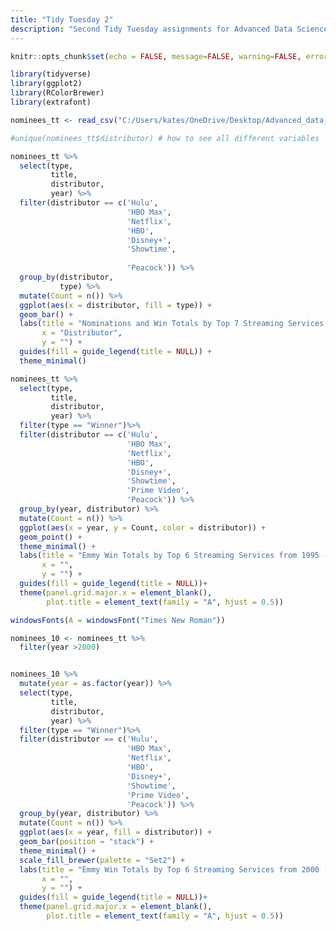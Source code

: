 ```yaml
---
title: "Tidy Tuesday 2"
description: "Second Tidy Tuesday assignments for Advanced Data Science in R"
---
```


```r
knitr::opts_chunk$set(echo = FALSE, message=FALSE, warning=FALSE, error = TRUE)

library(tidyverse) 
library(ggplot2)
library(RColorBrewer)
library(extrafont)
```

```r
nominees_tt <- read_csv("C:/Users/kates/OneDrive/Desktop/Advanced_data_science/TidyTuesday/nominees_tt.csv")
```
```r
#unique(nominees_tt$distributor) # how to see all different variables 

nominees_tt %>%
  select(type,
         title,
         distributor,
         year) %>%
  filter(distributor == c('Hulu', 
                          'HBO Max', 
                          'Netflix',
                          'HBO',
                          'Disney+',
                          'Showtime', 
                          
                          'Peacock')) %>%
  group_by(distributor, 
           type) %>%
  mutate(Count = n()) %>%
  ggplot(aes(x = distributor, fill = type)) + 
  geom_bar() + 
  labs(title = "Nominations and Win Totals by Top 7 Streaming Services from 1957 - 2021", 
       x = "Distributor", 
       y = "") + 
  guides(fill = guide_legend(title = NULL)) + 
  theme_minimal() 

```

```r
nominees_tt %>%
  select(type,
         title,
         distributor,
         year) %>%
  filter(type == "Winner")%>%
  filter(distributor == c('Hulu', 
                          'HBO Max', 
                          'Netflix',
                          'HBO',
                          'Disney+',
                          'Showtime',
                          'Prime Video',
                          'Peacock')) %>%
  group_by(year, distributor) %>%
  mutate(Count = n()) %>%
  ggplot(aes(x = year, y = Count, color = distributor)) + 
  geom_point() + 
  theme_minimal() + 
  labs(title = "Emmy Win Totals by Top 6 Streaming Services from 1995 - 2021", 
       x = "", 
       y = "") + 
  guides(fill = guide_legend(title = NULL))+ 
  theme(panel.grid.major.x = element_blank(), 
        plot.title = element_text(family = "A", hjust = 0.5))
```


```r
windowsFonts(A = windowsFont("Times New Roman"))

nominees_10 <- nominees_tt %>%
  filter(year >2000)


nominees_10 %>%
  mutate(year = as.factor(year)) %>%
  select(type,
         title,
         distributor,
         year) %>%
  filter(type == "Winner")%>%
  filter(distributor == c('Hulu', 
                          'HBO Max', 
                          'Netflix',
                          'HBO',
                          'Disney+',
                          'Showtime',
                          'Prime Video',
                          'Peacock')) %>%
  group_by(year, distributor) %>%
  mutate(Count = n()) %>%
  ggplot(aes(x = year, fill = distributor)) + 
  geom_bar(position = "stack") + 
  theme_minimal() + 
  scale_fill_brewer(palette = "Set2") + 
  labs(title = "Emmy Win Totals by Top 6 Streaming Services from 2000 - 2021", 
       x = "", 
       y = "") + 
  guides(fill = guide_legend(title = NULL))+ 
  theme(panel.grid.major.x = element_blank(), 
        plot.title = element_text(family = "A", hjust = 0.5))
```

